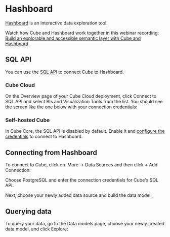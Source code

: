 # Hashboard

[Hashboard](https://hashboard.com) is an interactive data exploration tool.

<Screenshot src="https://ucarecdn.com/73a9205f-02a4-4b60-b001-5ae50b5ccc87/"/>

<InfoBox>

Watch how Cube and Hashboard work together in this webinar recording:
[Build an explorable and accessible semantic layer with Cube and
Hashboard](https://cube.dev/events/build-an-explorable-and-accessible-semantic-layer-with-cube-and-hashboard).

</InfoBox>

## SQL API

You can use the [SQL API][ref-sql-api] to connect Cube to Hashboard.

### Cube Cloud

On the&nbsp;<Btn>Overview</Btn> page of your Cube Cloud deployment,
click&nbsp;<Btn>Connect to SQL API</Btn> and select&nbsp;<Btn>BIs and Visualization Tools</Btn>
from the list. You should see the screen like the one below with
your connection credentials:

<Screenshot src="https://ucarecdn.com/b1d9f2f9-2a23-4789-b34b-56ccdaa6238a/" />

### Self-hosted Cube

In Cube Core, the SQL API is disabled by default. Enable it and [configure
the credentials](/product/apis-integrations/sql-api#configuration) to
connect to Hashboard.

## Connecting from Hashboard

To connect to Cube, click on &nbsp;<Btn>More → Data Sources</Btn> and
then click&nbsp;<Btn>+ Add Connection</Btn>:

<Screenshot src="https://ucarecdn.com/1063b9bd-6133-4504-a576-008c383acadd/"/>

Choose&nbsp;<Btn>PostgreSQL</Btn> and enter the connection credentials for Cube's SQL API:

<Screenshot src="https://ucarecdn.com/2373ad16-9d3b-4353-8d5f-956cdddef3d6/" />

Next, choose your newly added data source and build the data model:

<Screenshot src="https://ucarecdn.com/5851f4f8-feb4-4de0-88bc-f99ddb6b5365/" />

## Querying data

To query your data, go to the&nbsp;<Btn>Data models</Btn> page, choose your newly created
data model, and click&nbsp;<Btn>Explore</Btn>:

<Screenshot src="https://ucarecdn.com/3eb1bc17-5ee7-4715-8be6-6fc17950c5e3/" />

[ref-sql-api]: /product/apis-integrations/sql-api